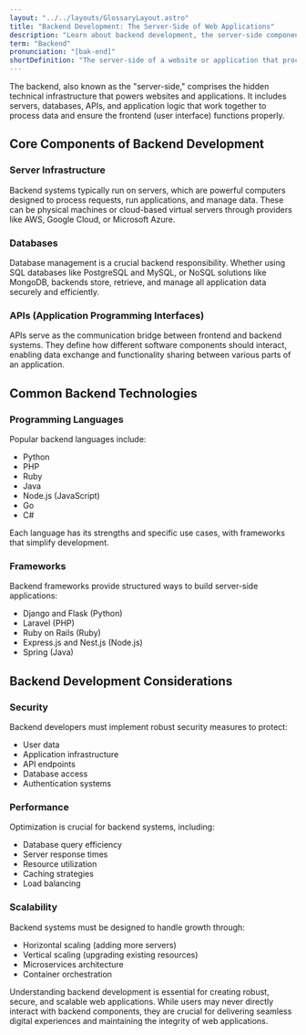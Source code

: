 ```yaml
---
layout: "../../layouts/GlossaryLayout.astro"
title: "Backend Development: The Server-Side of Web Applications"
description: "Learn about backend development, the server-side component of web applications that handles data processing, business logic, and database management."
term: "Backend"
pronunciation: "[bak-end]"
shortDefinition: "The server-side of a website or application that processes data, manages databases, and handles business logic, invisible to end users."
---
```


The backend, also known as the "server-side," comprises the hidden technical infrastructure that powers websites and applications. It includes servers, databases, APIs, and application logic that work together to process data and ensure the frontend (user interface) functions properly.

## Core Components of Backend Development

### Server Infrastructure
Backend systems typically run on servers, which are powerful computers designed to process requests, run applications, and manage data. These can be physical machines or cloud-based virtual servers through providers like AWS, Google Cloud, or Microsoft Azure.

### Databases
Database management is a crucial backend responsibility. Whether using SQL databases like PostgreSQL and MySQL, or NoSQL solutions like MongoDB, backends store, retrieve, and manage all application data securely and efficiently.

### APIs (Application Programming Interfaces)
APIs serve as the communication bridge between frontend and backend systems. They define how different software components should interact, enabling data exchange and functionality sharing between various parts of an application.

## Common Backend Technologies

### Programming Languages
Popular backend languages include:
- Python
- PHP
- Ruby
- Java
- Node.js (JavaScript)
- Go
- C#

Each language has its strengths and specific use cases, with frameworks that simplify development.

### Frameworks
Backend frameworks provide structured ways to build server-side applications:
- Django and Flask (Python)
- Laravel (PHP)
- Ruby on Rails (Ruby)
- Express.js and Nest.js (Node.js)
- Spring (Java)

## Backend Development Considerations

### Security
Backend developers must implement robust security measures to protect:
- User data
- Application infrastructure
- API endpoints
- Database access
- Authentication systems

### Performance
Optimization is crucial for backend systems, including:
- Database query efficiency
- Server response times
- Resource utilization
- Caching strategies
- Load balancing

### Scalability
Backend systems must be designed to handle growth through:
- Horizontal scaling (adding more servers)
- Vertical scaling (upgrading existing resources)
- Microservices architecture
- Container orchestration

Understanding backend development is essential for creating robust, secure, and scalable web applications. While users may never directly interact with backend components, they are crucial for delivering seamless digital experiences and maintaining the integrity of web applications.